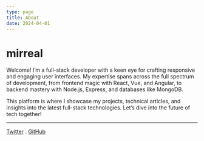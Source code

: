 ```yaml
---
type: page
title: About
date: 2024-04-01
---
```


# mirreal

Welcome! I’m a full-stack developer with a keen eye for crafting responsive and engaging user interfaces. My expertise spans across the full spectrum of development, from frontend magic with React, Vue, and Angular, to backend mastery with Node.js, Express, and databases like MongoDB.  

This platform is where I showcase my projects, technical articles, and insights into the latest full-stack technologies. Let’s dive into the future of tech together!

---

[Twitter](https://twitter.com/zgkmranyu)
.
[GitHub](https://github.com/mirreal)
